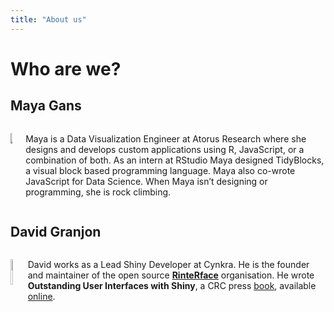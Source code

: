 ```yaml
---
title: "About us"
---
```


# Who are we?

## **Maya Gans**

::::{.columns}

:::{.column}
![](./../../assets/images/0-welcome/maya-gans.png)
:::

:::{.column}
Maya is a Data Visualization Engineer at Atorus Research where she designs and develops custom applications using R, JavaScript, or a combination of both. As an intern at RStudio Maya designed TidyBlocks, a visual block based programming language. Maya also co-wrote JavaScript for Data Science. When Maya isn't designing or programming, she is rock climbing.
:::

::::

## **David Granjon** 

::::{.columns}

:::{.column}
![](./../../assets/images/0-welcome/david-granjon.jpg){width=65%}
:::

:::{.column}
David works as a Lead Shiny Developer at Cynkra. He is the founder and maintainer of the open source [__RinteRface__](https://rinterface.com/) organisation. He wrote __Outstanding User Interfaces with Shiny__, a CRC press [book](https://www.routledge.com/Outstanding-User-Interfaces-with-Shiny/Granjon/p/book/9780367643652), available [online](https://unleash-shiny.rinterface.com/).
:::

::::
